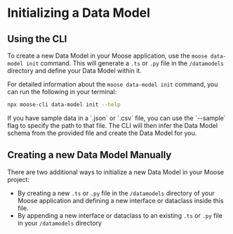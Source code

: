 
# Initializing a Data Model

## Using the CLI

To create a new Data Model in your Moose application, use the `moose data-model init` command. This will generate a `.ts` or `.py` file in the `/datamodels` directory and define your Data Model within it.

For detailed information about the `moose data-model init` command, you can run the following in your terminal:

```bash filename="Terminal" copy
npx moose-cli data-model init --help

```

<Callout type="info" title="Moose Hint">
  If you have sample data in a `.json` or `.csv` file, you can use the
  `--sample` flag to specify the path to that file. The CLI will then infer the
  Data Model schema from the provided file and create the Data Model for you.
</Callout>

## Creating a new Data Model Manually

There are two additional ways to initialize a new Data Model in your Moose project:

- By creating a new `.ts` or `.py` file in the `/datamodels` directory of your Moose application and defining a new interface or dataclass inside this file.
- By appending a new interface or dataclass to an existing `.ts` or `.py` file in your `/datamodels` directory
